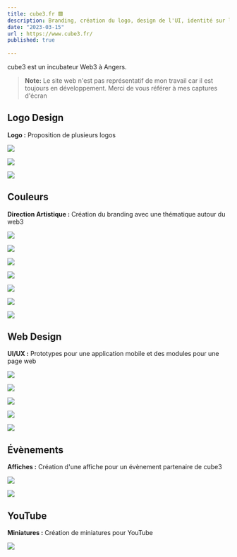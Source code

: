 ```yaml
---
title: cube3.fr 🟪
description: Branding, création du logo, design de l'UI, identité sur les réseaux
date: "2023-03-15"
url : https://www.cube3.fr/
published: true
  
---
```


cube3 est un incubateur Web3 à Angers.

> **Note:** Le site web n'est pas représentatif de mon travail car il est toujours en développement. Merci de vous référer à mes captures d'écran

## Logo Design

**Logo :** Proposition de plusieurs logos

![](/cube3-logo-1.png)

![](/cube3-logo-2.png)

![](/cube3-logo-3.png)

## Couleurs

**Direction Artistique :** Création du branding avec une thématique autour du web3

![](/cube3-test-1.webp)

![](/cube3-test-2.webp)

![](/cube3-test-3.webp)

![](/cube3-test-4.webp)

![](/cube3-da-1.png)

![](/cube3-da-2.png)

![](/cube3-da-3.png)

## Web Design

**UI/UX :** Prototypes pour une application mobile et des modules pour une page web

![](/cube3-ui.png)

![](/cube3-mobile.png)

![](/cube3-landing-1.png)

![](/cube3-landing-2.png)

![](/cube3-404.webp)

## Évènements

**Affiches :** Création d'une affiche pour un évènement partenaire de cube3

![](/cube3-affiche-1.png)

![](/cube3-affiche-2.png)

## YouTube

**Miniatures :** Création de miniatures pour YouTube

![](/cube3-minia-1.jpg)
